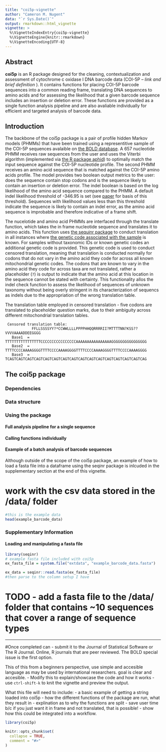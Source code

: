 ```yaml
---
title: "coi5p-vignette"
author: "Cameron M. Nugent"
data: "`r Sys.Date()`"
output: rmarkdown::html_vignette
vignette: >
  %\VignetteIndexEntry{coi5p-vignette}
  %\VignetteEngine{knitr::rmarkdown}
  %\VignetteEncoding{UTF-8}
---
```


## Abstract

**coi5p** is an R package designed for the cleaning, contextualization and assessment of cytochrome c oxidase I DNA barcode data (COI-5P -- *link and brief definition* ). It contains functions for placing COI-5P barcode sequences into a common reading frame, translating DNA sequences to amino acids and for assessing the likelihood that a given barcode sequence includes an insertion or deletion error. These functions are provided as a single function analysis pipeline and are also avaliable individually for efficient and targeted analysis of barcode data.

## Introduction

The backbone of the coi5p package is a pair of profile hidden Markov models (PHMMs) that have been trained using a representitive sample of the COI-5P sequences avalaible on [the BOLD database](http://www.boldsystems.org/index.php). A 657 nucleotide PHMM receives raw sequences from the user and uses the Viterbi algorithm (implemented via [the R package aphid](https://github.com/shaunpwilkinson/aphid)) to optimally match the input sequence against the COI-5P nucleotide profile. The second PHMM receives an amino acid sequence that is matched against the COI-5P amino acids profile. The model provides two boolean output metrics to the user: does the sequence contain stop codons and is the sequence likely to contain an insertion or deletion error. The indel boolean is based on the log likelihood of the amino acid sequence compared to the PHMM. A default indel likelihood threshold of -346.95 is set (see [paper]() for basis of this threshold). Sequences with likelihood values less than this threshold indicate the sequence is likely to contain an indel error, as the amino acid sequence is improbable and therefore indicative of a frame shift.

The nucelotide and amino acid PHMMs are interfaced through the translate function, which takes the in frame nucleotide sequence and translates it to amino acids. This function uses [the sequinr package]() to conduct translation in all instances where [the genetic code associated with the sample](https://www.ncbi.nlm.nih.gov/Taxonomy/Utils/wprintgc.cgi) is known. For samples without taxonomic IDs or known genetic codes an additional genetic code is provided. This genetic code is used to conduct censored translation, meaning that translation is conducted normally for codons that do not vary in the amino acid they code for across all known mitochondrial genetic codes. The codons that are known to vary in the amino acid they code for across taxa are not translated, rather a placeholder (`?`) is output to indicate that the amino acid at this location in the sequence cannot be stated with certainty. This functionality allos the indel check function to assess the likelihood of sequences of unknown taxonomy without being overly stringent in its characterization of sequencs as indels due to the appropriation of the wrong translation table.

The translation table employed in censored translation - five codons are translated to placeholder question marks, due to their ambiguity across different mitochondrial translation tables.
```
 Censored translation table:
            FFLLSSSSYY?*CCWWLLLLPPPPHHQQRRRRII?MTTTTNN?KSS??VVVVAAAADDEEGGGG
   Base1  = TTTTTTTTTTTTTTTTCCCCCCCCCCCCCCCCAAAAAAAAAAAAAAAAGGGGGGGGGGGGGGGG
   Base2  = TTTTCCCCAAAAGGGGTTTTCCCCAAAAGGGGTTTTCCCCAAAAGGGGTTTTCCCCAAAAGGGG
   Base3  = TCAGTCAGTCAGTCAGTCAGTCAGTCAGTCAGTCAGTCAGTCAGTCAGTCAGTCAGTCAGTCAG
```

## The coi5p package
### Dependencies

### Data structure


### Using the package
#### Full analysis pipeline for a single sequence

#### Calling functions individually

#### Example of a batch analysis of barcode sequences

Although outside of the scope of the coi5p package, an example of how to load a fasta file into a dataframe using the seqinr package is inlcuded in the supplementary section at the end of this vignette.

# work with the csv data stored in the /data/ folder
```r
#this is the example data 
head(example_barcode_data)

```


### Supplementary Information
#### Loading and manipulating a fasta file
```r
library(seqinr)
# example fasta file included with coi5p
ex_fasta_file = system.file("extdata", "example_barcode_data.fasta")

ex_data = seqinr::read.fasta(ex_fasta_file)
#then parse to the column setup I have


```



# TODO - add a fasta file to the /data/ folder that contains ~10 sequences that cover a range of sequence types

-----------------------------------------------------------------------------------------------
#Once completed can - submit it to the Journal of Statistical Software or The R Journal. Online, R journals that are peer reviewed. The BOLD special issue is the first option.


This of this from a beginners perspective, use simple and accesible language as may be used by international researchers. goal is clear and accesible.
 - Modify this to explain/showcase the code and how it works
 - use `ctrl-shift-k` to knit the vignette and preview the output.
 
What this file will need to include:
 - a basic example of getting a string loaded into coi5p
 - how the different functions of the package are run, what they result in
 - explination as to why the functions are split - save user time b/c if you just want it in frame and not translated, that is possible!
 - show how this could be integrated into a workflow.
 
 
```r
library(coi5p)
```



```r
knitr::opts_chunk$set(
  collapse = TRUE,
  comment = "#>"
)
```


